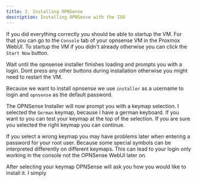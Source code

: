 ```yaml
---
title: 3. Installing OPNSense
description: Installing OPNSense with the ISO
---
```



If you did everything correctly you should be able to startup the VM.
For that you can go to the `Console` tab of your opnsense VM in the Proxmox WebUI.
To startup the VM if you didn't already otherwise you can click the `Start Now` button.

Wait until the opnsense installer finishes loading and prompts you with a login. Dont press any other buttons during installation otherwise you might need to restart the VM.

Because we want to install opnsense we use `installer` as a username to login and `opnsense` as the default password.

The OPNSense Installer will now prompt you with a keymap selection. I selected the `German` keymap, because I have a german keyboard.
If you want to you can test your keymap at the top of the selection.
If you are sure you selected the right keymap you can continue.

<Aside type="caution">
  If you select a wrong keymap you may have problems later when entering a
  password for your root user. Because some special symbols can be interpreted
  differently on different keymaps. This can lead to your login only working in
  the console not the OPNSense WebUI later on.
</Aside>

After selecting your keymap OPNSense will ask you how you would like to install it.
I simply
